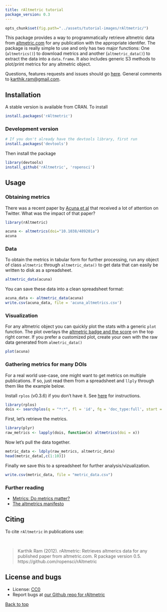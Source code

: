 ```yaml
---
title: rAltmetric tutorial
package_version: 0.3
---
```


```r
opts_chunk$set(fig.path="../assets/tutorial-images/rAltmetric/")
```

This package provides a way to programmatically retrieve altmetric data from [altmetric.com](http://altmetric.com) for any publication with the appropriate identifer. The package is really simple to use and only has two major functions: One (`altmetrics()`) to download metrics and another (`altmetric_data()`) to extract the data into a `data.frame`. It also includes generic S3 methods to plot/print metrics for any altmetric object.

Questions, features requests and issues should go [here](https://github.com/ropensci/rAltmetric/issues/). General comments to [karthik.ram@gmail.com](mailto:karthik.ram@gmail.com).

<section id="installation">

## Installation


A stable version is available from CRAN. To install

```r
install.packages('rAltmetric')
```

### Development version

```r
# If you don't already have the devtools library, first run
install.packages('devtools')
```

Then install the package

```r
library(devtools)
install_github('rAltmetric', 'ropensci')
```

<section id="usage">

## Usage


### Obtaining metrics

There was a recent paper by [Acuna et al](http://www.nature.com/news/2010/100616/full/465860a.html) that received a lot of attention on Twitter. What was the impact of that paper?

```r
library(rAltmetric)
```

```r
acuna <- altmetrics(doi="10.1038/489201a")
acuna
```

### Data

To obtain the metrics in tabular form for further processing, run any object of class `altmetric` through `altmetric_data()` to get data that can easily be written to disk as a spreadsheet.

```r
altmetric_data(acuna)
```

You can save these data into a clean spreadsheet format:

```r
acuna_data <- altmetric_data(acuna)
write.csv(acuna_data, file = 'acuna_altmetrics.csv')
```

### Visualization

For any altmetric object you can quickly plot the stats with a generic `plot` function. The plot overlays the [altmetric badge and the score](http://api.altmetric.com/embeds.html) on the top right corner. If you prefer a customized plot, create your own with the raw data generated from `almetric_data()`

```r
plot(acuna)
```

### Gathering metrics for many DOIs

For a real world use-case, one might want to get metrics on multiple publications. If so, just read them from a spreadsheet and `llply` through them like the example below.

Install `rplos` (v0.3.6) if you don't have it. See [here](https://github.com/ropensci/rplos) for instructions.

```r
library(rplos)
dois <- searchplos(q = "*:*", fl = 'id', fq = 'doc_type:full', start = 0, limit = 75)$id
```

First, let's retrieve the metrics.

```r
library(plyr)
raw_metrics <- lapply(dois, function(x) altmetrics(doi = x))
```

Now let's pull the data together.

```r
metric_data <- ldply(raw_metrics, altmetric_data)
head(metric_data[,c(1:10)])
```

Finally we save this to a spreadsheet for further analysis/vizualization.

```r
write.csv(metric_data, file = "metric_data.csv")
```

### Further reading
* [Metrics: Do metrics matter?](http://www.nature.com/news/2010/100616/full/465860a.html)
* [The altmetrics manifesto](http://altmetrics.org/manifesto/)


<section id="citing">

## Citing

To cite `rAltmetric` in publications use:

<br>

> Karthik Ram (2012). rAltmetric: Retrieves altmerics data for any published paper from altmetric.com. R package version 0.5. https://github.com/ropensci/rAltmetric

<section id="license_bugs">

## License and bugs

* License: [CC0](http://creativecommons.org/choose/zero/)
* Report bugs at [our Github repo for rAltmetric](https://github.com/ropensci/rAltmetric/issues?state=open)

[Back to top](#top)
